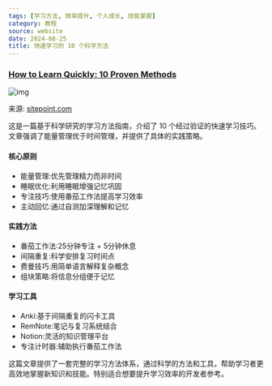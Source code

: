 ```yaml
---
tags: [学习方法, 效率提升, 个人成长, 技能掌握]
category: 教程
source: website
date: 2024-08-25
title: 快速学习的 10 个科学方法
---
```


### [How to Learn Quickly: 10 Proven Methods](https://www.sitepoint.com/how-to-learn-quickly/)

![img](https://img.mengpeng.tech/i/2024/12/10/6757d3c728545.webp)

来源: [sitepoint.com](https://www.sitepoint.com/how-to-learn-quickly/)

这是一篇基于科学研究的学习方法指南，介绍了 10 个经过验证的快速学习技巧。文章强调了能量管理优于时间管理，并提供了具体的实践策略。

#### 核心原则
- 能量管理:优先管理精力而非时间
- 睡眠优化:利用睡眠增强记忆巩固
- 专注技巧:使用番茄工作法提高学习效率
- 主动回忆:通过自测加深理解和记忆

#### 实践方法
- 番茄工作法:25分钟专注 + 5分钟休息
- 间隔重复:科学安排复习时间点
- 费曼技巧:用简单语言解释复杂概念
- 组块策略:将信息分组便于记忆

#### 学习工具
- Anki:基于间隔重复的闪卡工具
- RemNote:笔记与复习系统结合
- Notion:灵活的知识管理平台
- 专注计时器:辅助执行番茄工作法

这篇文章提供了一套完整的学习方法体系，通过科学的方法和工具，帮助学习者更高效地掌握新知识和技能。特别适合想要提升学习效率的开发者参考。 